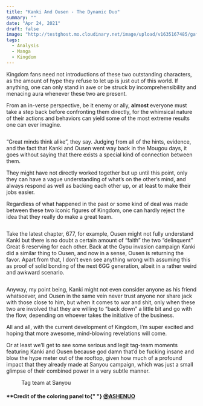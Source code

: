 ```yaml
---
title: "Kanki And Ousen - The Dynamic Duo"
summary: ""
date: "Apr 24, 2021"
draft: false
image: "http://testghost.mo.cloudinary.net/image/upload/v1635167485/gaftonosh/2021/10/kanki-ousen-duo--3-.webp"
tags:
  - Analysis
  - Manga
  - Kingdom
---
```


<div className="richtext pb-8">
  <p>
    Kingdom fans need not introductions of these two outstanding characters, as
    the amount of hype they refuse to let up is just out of this world. If
    anything, one can only stand in awe or be struck by incomprehensibility and
    menacing aura whenever these two are present.
  </p>
  <p>
    From an in-verse perspective, be it enemy or ally, <strong>almost </strong>
    everyone must take a step back before confronting them directly, for the whimsical
    nature of their actions and behaviors can yield some of the most extreme results
    one can ever imagine.
  </p>
  <figure className="kg-card kg-width-wide kg-image-card">
    <img
      src="http://testghost.mo.cloudinary.net/image/upload/q_80/v1/gaftonosh/2021/10/kanki-ousen-duo--5-.webp"
      alt=""
      height={824}
      loading="lazy"
      width={1560}
      className="kg-image hoverZoomLink"
    />
  </figure>
  <p>
    “Great minds think alike”, they say. Judging from all of the hints,
    evidence, and the fact that Kanki and Ousen went way back in the Mougou
    days, it goes without saying that there exists a special kind of connection
    between them.
  </p>
  <p>
    They might have not directly worked together but up until this point, only
    they can have a vague understanding of what’s on the other’s mind, and
    always respond as well as backing each other up, or at least to make their
    jobs easier.
  </p>
  <p>
    Regardless of what happened in the past or some kind of deal was made
    between these two iconic figures of Kingdom, one can hardly reject the idea
    that they really do make a great team.
  </p>
  <figure className="kg-card kg-width-wide kg-gallery-card">
    <div className="kg-gallery-container">
      <div className="kg-gallery-row">
        <div className="kg-gallery-image">
          <img
            src="http://testghost.mo.cloudinary.net/image/upload/q_80/v1/gaftonosh/2021/10/kanki-ousen-duo--2-.webp"
            alt=""
            height={823}
            loading="lazy"
            width={760}
            className="hoverZoomLink"
          />
        </div>
        <div className="kg-gallery-image">
          <img
            src="http://testghost.mo.cloudinary.net/image/upload/q_80/v1/gaftonosh/2021/10/kanki-ousen-duo--1-.webp"
            alt=""
            height={1024}
            loading="lazy"
            width={1244}
            className="hoverZoomLink"
          />
        </div>
      </div>
    </div>
  </figure>
  <p>
    Take the latest chapter, 677, for example, Ousen might not fully understand
    Kanki but there is no doubt a certain amount of “faith” the two “delinquent”
    Great 6 reserving for each other. Back at the Gyou invasion campaign Kanki
    did a similar thing to Ousen, and now in a sense, Ousen is returning the
    favor. Apart from that, I don’t even see anything wrong with assuming this
    as proof of solid bonding of the next 6GG generation, albeit in a rather
    weird and awkward scenario.
  </p>
  <figure className="kg-card kg-width-wide kg-image-card">
    <img
      src="http://testghost.mo.cloudinary.net/image/upload/q_80/v1/gaftonosh/2021/10/kanki-ousen-duo--4-.webp"
      alt=""
      height={826}
      loading="lazy"
      width={1584}
      className="kg-image hoverZoomLink"
    />
  </figure>
  <p>
    Anyway, my point being, Kanki might not even consider anyone as his friend
    whatsoever, and Ousen in the same vein never trust anyone nor share jack
    with those close to him, but when it comes to war and shit, only when these
    two are involved that they are willing to “back down” a little bit and go
    with the flow, depending on whoever takes the initiative of the business.
  </p>
  <p>
    All and all, with the current development of Kingdom, I’m super excited and
    hoping that more awesome, mind-blowing revelations will come.
  </p>
  <p>
    Or at least we’ll get to see some serious and legit tag-team moments
    featuring Kanki and Ousen because god damn that’d be fucking insane and blow
    the hype meter out of the rooftop, given how much of a profound impact that
    they already made at Sanyou campaign, which was just a small glimpse of
    their combined power in a very subtle manner.
  </p>
  <figure className="kg-card kg-width-wide kg-gallery-card kg-card-hascaption">
    <div className="kg-gallery-container">
      <div className="kg-gallery-row">
        <div className="kg-gallery-image">
          <img
            src="http://testghost.mo.cloudinary.net/image/upload/q_80/v1/gaftonosh/2021/10/kanki-ousen-duo--7-.webp"
            alt=""
            height={1200}
            loading="lazy"
            width={759}
            className="hoverZoomLink"
          />
        </div>
        <div className="kg-gallery-image">
          <img
            src="http://testghost.mo.cloudinary.net/image/upload/q_80/v1/gaftonosh/2021/10/kanki-ousen-duo--6-.webp"
            alt=""
            height={1026}
            loading="lazy"
            width={678}
            className="hoverZoomLink"
          />
        </div>
      </div>
    </div>
    <figcaption>Tag team at Sanyou</figcaption>
  </figure>
  <h4 id="-credit-of-the-coloring-panel-to-ashenuo">
    <strong>
      **Credit of the coloring panel to{" "}
      <a href="https://twitter.com/ashenuo" rel="noopener">
        @ASHENUO
      </a>
    </strong>
  </h4>
</div>
